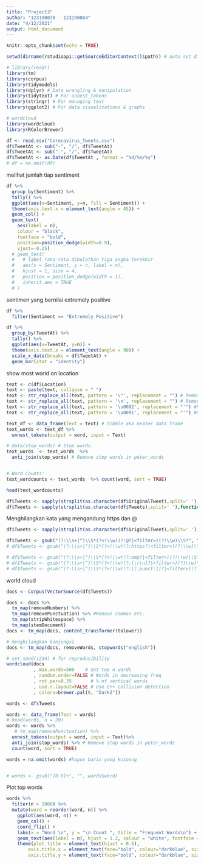 ```yaml
---
title: "Project3"
author: "123190070 - 123190064"
date: "4/12/2021"
output: html_document
---
```


```r
knitr::opts_chunk$set(echo = TRUE)
```

```r
setwd(dirname(rstudioapi::getSourceEditorContext()$path)) # auto set directory

# library(readr)
library(tm)
library(corpus)
library(tidymodels)
library(dplyr) # Data wrangling & manipulation
library(tidytext) # For unnest_tokens
library(stringr) # For managing text
library(ggplot2) # For data visualizations & graphs

# wordcloud
library(wordcloud)
library(RColorBrewer)

```


```r
df <- read.csv("Coronavirus_Tweets.csv")
df$TweetAt <- sub("-", "/", df$TweetAt)
df$TweetAt <- sub("-", "/", df$TweetAt)
df$TweetAt <- as.Date(df$TweetAt , format = "%d/%m/%y")
# df = na.omit(df)
```


melihat jumlah tiap sentiment
```r
df %>%
  group_by(Sentiment) %>% 
  tally() %>% 
  ggplot(aes(x=Sentiment, y=n, fill = Sentiment)) +
  theme(axis.text.x = element_text(angle = 45)) +
  geom_col() +
  geom_text(
    aes(label = n), 
    colour = "black", 
    fontface = "bold",
    position=position_dodge(width=0.9), 
    vjust=-0.25)
  # geom_text(
  #   # label rata-rata dibulatkan tiga angka terakhir
  #   aes(x = Sentiment, y = n, label = n), 
  #   hjust = 1, size = 4,
  #   position = position_dodge(width = 1),
  #   inherit.aes = TRUE
  # ) 
```

sentimen yang bernilai extremely positive
```r
df %>%
  filter(Sentiment == "Extremely Positive")
```
```r

df %>%
  group_by(TweetAt) %>% 
  tally() %>%
  ggplot(aes(x=TweetAt, y=n)) +
  theme(axis.text.x = element_text(angle = 90)) +
  scale_x_date(breaks = df$TweetAt) + 
  geom_bar(stat = "identity") 
```


show most world on location
```r
text <- c(df$Location)
text <- paste(text, collapse = " ")
text <- str_replace_all(text, pattern = '\"', replacement = "") # Remove slashes
text <- str_replace_all(text, pattern = '\n', replacement = "") # Remove \n
text <- str_replace_all(text, pattern = '\u0092', replacement = "'") #Replace with quote
text <- str_replace_all(text, pattern = '\u0091', replacement = "'") #Replace with quote

text_df <- data_frame(Text = text) # tibble aka neater data frame
text_words <- text_df %>% 
  unnest_tokens(output = word, input = Text) 

# data(stop_words) # Stop words.
text_words  <- text_words  %>%
  anti_join(stop_words) # Remove stop words in peter_words


# Word Counts:
text_wordcounts <- text_words  %>% count(word, sort = TRUE)

head(text_wordcounts)
```
```r
df$Tweets <- sapply(strsplit(as.character(df$OriginalTweet),split=' '),function(s) paste(s[!grepl('^@',s)],collapse=' ')) 
df$Tweets <- sapply(strsplit(as.character(df$Tweets),split=' '),function(s) paste(s[!grepl('^https:',s)],collapse=' '))
```


Menghilangkan kata yang mengandung https dan @
```r
df$Tweets <- sapply(strsplit(as.character(df$OriginalTweet),split=' '),function(s) paste(s[!grepl('^@',s)],collapse=' '))

df$Tweets <- gsub("(?:\\s+|^)\\S*(?<!\\w)(?:@?|<filter>)(?!\\w)\\S*", "", df$Tweets, perl=TRUE)
# df$Tweets <- gsub("(?:\\s+|^)\\S*(?<!\\w)(?:https?|<filter>)(?!\\w)\\S*", "", df$Tweets, perl=TRUE)

# df$Tweets <- gsub("(?:\\s+|^)\\S*(?<!\\w)(?:amp?|<filter>)(?!\\w)\\S*", "", df$Tweets, perl=TRUE)
# df$Tweets <- gsub("(?:\\s+|^)\\S*(?<!\\w)(?:[\r\n]?|<filter>)(?!\\w)\\S*", "", df$Tweets, perl=TRUE)
# df$Tweets <- gsub("(?:\\s+|^)\\S*(?<!\\w)(?:[[:punct:]]?|<filter>)(?!\\w)\\S*", "", df$Tweets, perl=TRUE)
```

world cloud
```r
docs <- Corpus(VectorSource(df$Tweets))

docs <- docs %>%
  tm_map(removeNumbers) %>%
  tm_map(removePunctuation) %>% #Remove commas etc.
  tm_map(stripWhitespace) %>%
  tm_map(stemDocument)
docs <- tm_map(docs, content_transformer(tolower))

# menghilangkan konjungsi
docs <- tm_map(docs, removeWords, stopwords("english"))
```
```r
# set.seed(1234) # for reproducibility 
wordcloud(docs
          , max.words=500    # Set top n words
          , random.order=FALSE # Words in decreasing freq
          , rot.per=0.35       # % of vertical words
          , use.r.layout=FALSE # Use C++ collision detection
          , colors=brewer.pal(8, "Dark2"))
```



```r
words <- df$Tweets

words <- data_frame(Text = words)
# head(words, n = 20)
words <- words %>%
   # tm_map(removePunctuation) %>%
  unnest_tokens(output = word, input = Text)%>%
  anti_join(stop_words) %>% # Remove stop words in peter_words
  count(word, sort = TRUE)

words = na.omit(words) #hapus baris yang kososng


# words <- gsub("[0-9]+", "", words$word) 
```

Plot top words
```r
words %>% 
  filter(n > 2000) %>% 
  mutate(word = reorder(word, n)) %>% 
    ggplot(aes(word, n)) + 
    geom_col() +
    coord_flip() +
    labs(x = "Word \n", y = "\n Count ", title = "Frequent Words\n") +
    geom_text(aes(label = n), hjust = 1.2, colour = "white", fontface = "bold") +
    theme(plot.title = element_text(hjust = 0.5), 
        axis.title.x = element_text(face="bold", colour="darkblue", size = 12),
        axis.title.y = element_text(face="bold", colour="darkblue", size = 12))
```







